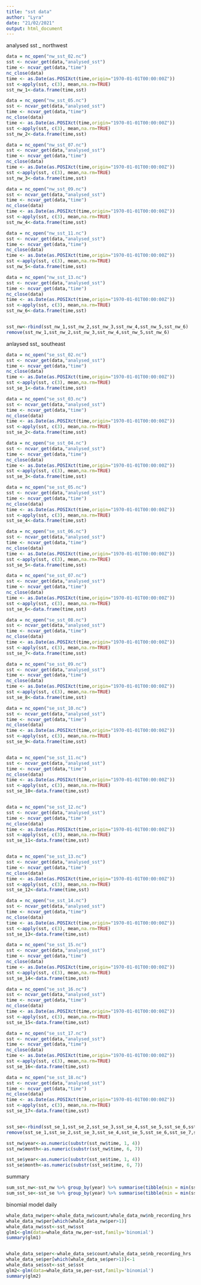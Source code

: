```yaml
---
title: "sst data"
author: "Lyra"
date: "21/02/2021"
output: html_document
---
```



analysed sst _ northwest
```r
data = nc_open("nw_sst_02.nc")
sst <- ncvar_get(data,"analysed_sst") 
time <- ncvar_get(data,"time") 
nc_close(data)
time <- as.Date(as.POSIXct(time,origin="1970-01-01T00:00:00Z")) 
sst <-apply(sst, c(3), mean,na.rm=TRUE)
sst_nw_1<-data.frame(time,sst)

data = nc_open("nw_sst_05.nc")
sst <- ncvar_get(data,"analysed_sst") 
time <- ncvar_get(data,"time") 
nc_close(data)
time <- as.Date(as.POSIXct(time,origin="1970-01-01T00:00:00Z")) 
sst <-apply(sst, c(3), mean,na.rm=TRUE)
sst_nw_2<-data.frame(time,sst)

data = nc_open("nw_sst_07.nc")
sst <- ncvar_get(data,"analysed_sst") 
time <- ncvar_get(data,"time") 
nc_close(data)
time <- as.Date(as.POSIXct(time,origin="1970-01-01T00:00:00Z")) 
sst <-apply(sst, c(3), mean,na.rm=TRUE)
sst_nw_3<-data.frame(time,sst)

data = nc_open("nw_sst_09.nc")
sst <- ncvar_get(data,"analysed_sst") 
time <- ncvar_get(data,"time") 
nc_close(data)
time <- as.Date(as.POSIXct(time,origin="1970-01-01T00:00:00Z")) 
sst <-apply(sst, c(3), mean,na.rm=TRUE)
sst_nw_4<-data.frame(time,sst)

data = nc_open("nw_sst_11.nc")
sst <- ncvar_get(data,"analysed_sst") 
time <- ncvar_get(data,"time") 
nc_close(data)
time <- as.Date(as.POSIXct(time,origin="1970-01-01T00:00:00Z")) 
sst <-apply(sst, c(3), mean,na.rm=TRUE)
sst_nw_5<-data.frame(time,sst)

data = nc_open("nw_sst_13.nc")
sst <- ncvar_get(data,"analysed_sst") 
time <- ncvar_get(data,"time") 
nc_close(data)
time <- as.Date(as.POSIXct(time,origin="1970-01-01T00:00:00Z")) 
sst <-apply(sst, c(3), mean,na.rm=TRUE)
sst_nw_6<-data.frame(time,sst)


sst_nw<-rbind(sst_nw_1,sst_nw_2,sst_nw_3,sst_nw_4,sst_nw_5,sst_nw_6)
remove(sst_nw_1,sst_nw_2,sst_nw_3,sst_nw_4,sst_nw_5,sst_nw_6)

```

anlaysed sst_ southeast

```r
data = nc_open("se_sst_02.nc")
sst <- ncvar_get(data,"analysed_sst") 
time <- ncvar_get(data,"time") 
nc_close(data)
time <- as.Date(as.POSIXct(time,origin="1970-01-01T00:00:00Z")) 
sst <-apply(sst, c(3), mean,na.rm=TRUE)
sst_se_1<-data.frame(time,sst)

data = nc_open("se_sst_03.nc")
sst <- ncvar_get(data,"analysed_sst") 
time <- ncvar_get(data,"time") 
nc_close(data)
time <- as.Date(as.POSIXct(time,origin="1970-01-01T00:00:00Z")) 
sst <-apply(sst, c(3), mean,na.rm=TRUE)
sst_se_2<-data.frame(time,sst)

data = nc_open("se_sst_04.nc")
sst <- ncvar_get(data,"analysed_sst") 
time <- ncvar_get(data,"time") 
nc_close(data)
time <- as.Date(as.POSIXct(time,origin="1970-01-01T00:00:00Z")) 
sst <-apply(sst, c(3), mean,na.rm=TRUE)
sst_se_3<-data.frame(time,sst)

data = nc_open("se_sst_05.nc")
sst <- ncvar_get(data,"analysed_sst") 
time <- ncvar_get(data,"time") 
nc_close(data)
time <- as.Date(as.POSIXct(time,origin="1970-01-01T00:00:00Z")) 
sst <-apply(sst, c(3), mean,na.rm=TRUE)
sst_se_4<-data.frame(time,sst)

data = nc_open("se_sst_06.nc")
sst <- ncvar_get(data,"analysed_sst") 
time <- ncvar_get(data,"time") 
nc_close(data)
time <- as.Date(as.POSIXct(time,origin="1970-01-01T00:00:00Z")) 
sst <-apply(sst, c(3), mean,na.rm=TRUE)
sst_se_5<-data.frame(time,sst)

data = nc_open("se_sst_07.nc")
sst <- ncvar_get(data,"analysed_sst") 
time <- ncvar_get(data,"time") 
nc_close(data)
time <- as.Date(as.POSIXct(time,origin="1970-01-01T00:00:00Z")) 
sst <-apply(sst, c(3), mean,na.rm=TRUE)
sst_se_6<-data.frame(time,sst)

data = nc_open("se_sst_08.nc")
sst <- ncvar_get(data,"analysed_sst") 
time <- ncvar_get(data,"time") 
nc_close(data)
time <- as.Date(as.POSIXct(time,origin="1970-01-01T00:00:00Z")) 
sst <-apply(sst, c(3), mean,na.rm=TRUE)
sst_se_7<-data.frame(time,sst)

data = nc_open("se_sst_09.nc")
sst <- ncvar_get(data,"analysed_sst") 
time <- ncvar_get(data,"time") 
nc_close(data)
time <- as.Date(as.POSIXct(time,origin="1970-01-01T00:00:00Z")) 
sst <-apply(sst, c(3), mean,na.rm=TRUE)
sst_se_8<-data.frame(time,sst)

data = nc_open("se_sst_10.nc")
sst <- ncvar_get(data,"analysed_sst") 
time <- ncvar_get(data,"time") 
nc_close(data)
time <- as.Date(as.POSIXct(time,origin="1970-01-01T00:00:00Z")) 
sst <-apply(sst, c(3), mean,na.rm=TRUE)
sst_se_9<-data.frame(time,sst)


data = nc_open("se_sst_11.nc")
sst <- ncvar_get(data,"analysed_sst") 
time <- ncvar_get(data,"time") 
nc_close(data)
time <- as.Date(as.POSIXct(time,origin="1970-01-01T00:00:00Z")) 
sst <-apply(sst, c(3), mean,na.rm=TRUE)
sst_se_10<-data.frame(time,sst)


data = nc_open("se_sst_12.nc")
sst <- ncvar_get(data,"analysed_sst") 
time <- ncvar_get(data,"time") 
nc_close(data)
time <- as.Date(as.POSIXct(time,origin="1970-01-01T00:00:00Z")) 
sst <-apply(sst, c(3), mean,na.rm=TRUE)
sst_se_11<-data.frame(time,sst)


data = nc_open("se_sst_13.nc")
sst <- ncvar_get(data,"analysed_sst") 
time <- ncvar_get(data,"time") 
nc_close(data)
time <- as.Date(as.POSIXct(time,origin="1970-01-01T00:00:00Z")) 
sst <-apply(sst, c(3), mean,na.rm=TRUE)
sst_se_12<-data.frame(time,sst)

data = nc_open("se_sst_14.nc")
sst <- ncvar_get(data,"analysed_sst") 
time <- ncvar_get(data,"time") 
nc_close(data)
time <- as.Date(as.POSIXct(time,origin="1970-01-01T00:00:00Z")) 
sst <-apply(sst, c(3), mean,na.rm=TRUE)
sst_se_13<-data.frame(time,sst)

data = nc_open("se_sst_15.nc")
sst <- ncvar_get(data,"analysed_sst") 
time <- ncvar_get(data,"time") 
nc_close(data)
time <- as.Date(as.POSIXct(time,origin="1970-01-01T00:00:00Z")) 
sst <-apply(sst, c(3), mean,na.rm=TRUE)
sst_se_14<-data.frame(time,sst)

data = nc_open("se_sst_16.nc")
sst <- ncvar_get(data,"analysed_sst") 
time <- ncvar_get(data,"time") 
nc_close(data)
time <- as.Date(as.POSIXct(time,origin="1970-01-01T00:00:00Z")) 
sst <-apply(sst, c(3), mean,na.rm=TRUE)
sst_se_15<-data.frame(time,sst)

data = nc_open("se_sst_17.nc")
sst <- ncvar_get(data,"analysed_sst") 
time <- ncvar_get(data,"time") 
nc_close(data)
time <- as.Date(as.POSIXct(time,origin="1970-01-01T00:00:00Z")) 
sst <-apply(sst, c(3), mean,na.rm=TRUE)
sst_se_16<-data.frame(time,sst)

data = nc_open("se_sst_18.nc")
sst <- ncvar_get(data,"analysed_sst") 
time <- ncvar_get(data,"time") 
nc_close(data)
time <- as.Date(as.POSIXct(time,origin="1970-01-01T00:00:00Z")) 
sst <-apply(sst, c(3), mean,na.rm=TRUE)
sst_se_17<-data.frame(time,sst)


sst_se<-rbind(sst_se_1,sst_se_2,sst_se_3,sst_se_4,sst_se_5,sst_se_6,sst_se_7,sst_se_8,sst_se_9,sst_se_10,sst_se_11,sst_se_12,sst_se_13,sst_se_14,sst_se_15,sst_se_16,sst_se_17)
remove(sst_se_1,sst_se_2,sst_se_3,sst_se_4,sst_se_5,sst_se_6,sst_se_7,sst_se_8,sst_se_9,sst_se_10,sst_se_11,sst_se_12,sst_se_13,sst_se_14,sst_se_15,sst_se_16,sst_se_17)

sst_nw$year<-as.numeric(substr(sst_nw$time, 1, 4))
sst_nw$month<-as.numeric(substr(sst_nw$time, 6, 7))

sst_se$year<-as.numeric(substr(sst_se$time, 1, 4))
sst_se$month<-as.numeric(substr(sst_se$time, 6, 7))
```


summary
```r

sum_sst_nw<-sst_nw %>% group_by(year) %>% summarise(tibble(min = min(sst),max = max(sst), mean = mean(sst)))
sum_sst_se<-sst_se %>% group_by(year) %>% summarise(tibble(min = min(sst),max = max(sst), mean = mean(sst)))

```

binomial model daily
```r
whale_data_nw$per<-whale_data_nw$count/whale_data_nw$nb_recording_hrs
whale_data_nw$per[which(whale_data_nw$per>1)]
whale_data_nw$sst<-sst_nw$sst
glm1<-glm(data=whale_data_nw,per~sst,family='binomial')
summary(glm1)


whale_data_se$per<-whale_data_se$count/whale_data_se$nb_recording_hrs
whale_data_se$per[which(whale_data_se$per>1)]<-1
whale_data_se$sst<-sst_se$sst
glm2<-glm(data=whale_data_se,per~sst,family='binomial')
summary(glm2)
```



